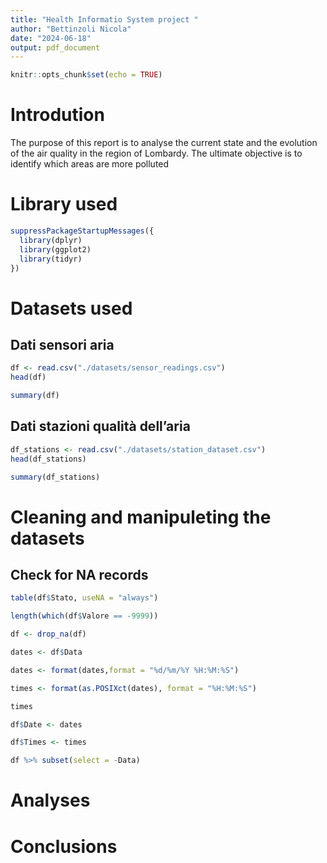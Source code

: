 ```yaml
---
title: "Health Informatio System project "
author: "Bettinzoli Nicola"
date: "2024-06-18"
output: pdf_document
---
```


```r
knitr::opts_chunk$set(echo = TRUE)
```

# Introdution

The purpose of this report is to analyse the current state and the evolution of the air quality in the region of Lombardy. The ultimate objective is to identify which areas are more polluted 
  

# Library used

```r
suppressPackageStartupMessages({
  library(dplyr)
  library(ggplot2)
  library(tidyr)
})
```

# Datasets used


## Dati sensori aria


<!-- import of the dataset of the readings  -->
```r
df <- read.csv("./datasets/sensor_readings.csv")
head(df)
```

<!-- check on the structure of the dataset -->
```r
summary(df)
```


## Dati stazioni qualità dell'aria


<!-- import the dataset of the station used -->
```r
df_stations <- read.csv("./datasets/station_dataset.csv")
head(df_stations)
```

<!-- check the structure of the dataset -->
```r
summary(df_stations)
```


# Cleaning and manipuleting the datasets

## Check for NA records

<!-- check how many records in the dataset are NA  -->
```r
table(df$Stato, useNA = "always")
```
<!-- double check on the "Valore" field -->
```r
length(which(df$Valore == -9999))
```

<!-- drop Na rows -->
```r
df <- drop_na(df)
```


<!-- split the "Data" column into date and time -->
```r
dates <- df$Data
```

```r
dates <- format(dates,format = "%d/%m/%Y %H:%M:%S")
```

```r
times <- format(as.POSIXct(dates), format = "%H:%M:%S")
```

```r
times
```

<!-- insert the new features into the dataset -->
```r
df$Date <- dates

df$Times <- times
```

<!-- remove the operator column -->
```r
df %>% subset(select = -Data)
```


# Analyses


# Conclusions



